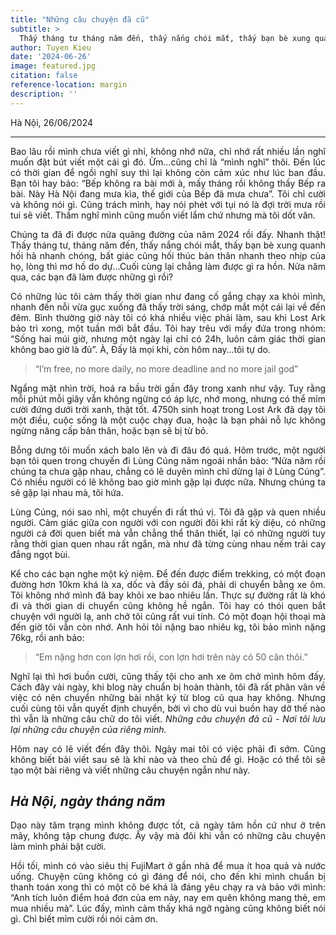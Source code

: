 ```yaml
---
title: "Những câu chuyện đã cũ"
subtitle: >
  Thấy tháng tư tháng năm đến, thấy nắng chói mắt, thấy bạn bè xung quanh hối hả nhanh chóng, bất giác cũng hối thúc bản thân nhanh theo nhịp của họ, lòng thì mơ hồ do dự, nửa muốn nửa lại không…
author: Tuyen Kieu
date: '2024-06-26'
image: featured.jpg
citation: false
reference-location: margin
description: ''
---
```


<p style="text-align:justify">Hà Nội, 26/06/2024</p>

---

<p style="text-align:justify">Bao lâu rồi mình chưa viết gì nhỉ, không nhớ nữa, chỉ nhớ rất nhiều lần nghĩ muốn đặt bút viết một cái gì đó. Ừm...cũng chỉ là "mình nghĩ" thôi. Đến lúc có thời gian để ngồi nghĩ suy thì lại không còn cảm xúc như lúc ban đầu. Bạn tôi hay bảo: "Bếp không ra bài mới à, mấy tháng rồi không thấy Bếp ra bài. Này Hà Nội đang mưa kìa, thế giới của Bếp đã mưa chưa". Tôi chỉ cười và không nói gì. Cũng trách mình, hay nói phét với tụi nó là đợi trời mưa rồi tui sẽ viết. Thầm nghĩ mình cũng muốn viết lắm chứ nhưng mà tôi dốt văn.</p>

<p style="text-align:justify">Chúng ta đã đi được nửa quãng đường của năm 2024 rồi đấy. Nhanh thật! Thấy tháng tư, tháng năm đến, thấy nắng chói mắt, thấy bạn bè xung quanh hối hả nhanh chóng, bất giác cũng hối thúc bản thân nhanh theo nhịp của họ, lòng thì mơ hồ do dự…Cuối cùng lại chẳng làm được gì ra hồn. Nửa năm qua, các bạn đã làm được những gì rồi?</p>

<p style="text-align:justify">Có những lúc tôi cảm thấy thời gian như đang cố gắng chạy xa khỏi mình, nhanh đến nỗi vừa gục xuống đã thấy trời sáng, chớp mắt một cái lại về đến đêm. Bình thường giờ này tôi có khá nhiều việc phải làm, sau khi Lost Ark bảo trì xong, một tuần mới bắt đầu. Tôi hay trêu với mấy đứa trong nhóm: "Sống hai múi giờ, nhưng một ngày lại chỉ có 24h, luôn cảm giác thời gian không bao giờ là đủ". À, Đấy là mọi khi, còn hôm nay...tôi tự do.</p>

> "I'm free, no more daily, no more deadline and no more jail god"

<p style="text-align:justify">Ngẩng mặt nhìn trời, hoá ra bầu trời gần đây trong xanh như vậy. Tuy rằng mỗi phút mỗi giây vẫn không ngừng có áp lực, nhớ mong, nhưng có thể mỉm cười đứng dưới trời xanh, thật tốt. 4750h sinh hoạt trong Lost Ark đã dạy tôi một điều, cuộc sống là một cuộc chạy đua, hoặc là bạn phải nỗ lực không ngừng nâng cấp bản thân, hoặc bạn sẽ bị từ bỏ. </p>

<p style="text-align:justify">Bỗng dưng tôi muốn xách balo lên và đi đâu đó quá. Hôm trước, một người bạn tôi quen trong chuyến đi Lùng Cúng năm ngoái nhắn bảo: "Nửa năm rồi chúng ta chưa gặp nhau, chẳng có lẽ duyên mình chỉ dừng lại ở Lùng Cúng". Có nhiều người có lẽ không bao giờ mình gặp lại được nữa. Nhưng chúng ta sẽ gặp lại nhau mà, tôi hứa.</p>

<p style="text-align:justify">Lùng Cúng, nói sao nhỉ, một chuyến đi rất thú vị. Tôi đã gặp và quen nhiều người. Cảm giác giữa con người với con người đôi khi rất kỳ diệu, có những người cả đời quen biết mà vẫn chẳng thể thân thiết, lại có những người tuy rằng thời gian quen nhau rất ngắn, mà như đã từng cùng nhau nếm trải cay đắng ngọt bùi.</p>

<p style="text-align:justify">Kể cho các bạn nghe một kỷ niệm. Để đến được điểm trekking, có một đoạn đường hơn 10km khá là xa, dốc và đầy sỏi đá, phải di chuyển bằng xe ôm. Tôi không nhớ mình đã bay khỏi xe bao nhiêu lần. Thực sự đường rất là khó đi và thời gian di chuyển cũng không hề ngắn. Tôi hay có thói quen bắt chuyện với người lạ, anh chở tôi cũng rất vui tính. Có một đoạn hội thoại mà đến giờ tôi vẫn còn nhớ. Anh hỏi tôi nặng bao nhiêu kg, tôi bảo mình nặng 76kg, rồi anh bảo: </p>

> "Em nặng hơn con lợn hơi rồi, con lợn hơi trên này có 50 cân thôi."

<p style="text-align:justify">Nghĩ lại thì hơi buồn cười, cũng thấy tội cho anh xe ôm chở mình hôm đấy. Cách đây vài ngày, khi blog này chuẩn bị hoàn thành, tôi đã rất phân vân về việc có nên chuyển những bài nhật ký từ blog cũ qua hay không. Nhưng cuối cùng tôi vẫn quyết định chuyển, bởi vì cho dù vui buồn hay dở thế nào thì vẫn là những câu chữ do tôi viết. _Những câu chuyện đã cũ - Nơi tôi lưu lại những câu chuyện của riêng mình._</p>

<p style="text-align:justify">Hôm nay có lẽ viết đến đây thôi. Ngày mai tôi có việc phải đi sớm. Cũng không biết bài viết sau sẽ là khi nào và theo chủ để gì. Hoặc có thể tôi sẽ tạo một bài riêng và viết những câu chuyện ngắn như này.</p>

::: {.callout}
## _Hà Nội, ngày tháng năm_

<p></p>

<p style = "text-align: justify">Dạo này tâm trạng mình không được tốt, cả ngày tâm hồn cứ như ở trên mây, không tập chung được. Ấy vậy mà đôi khi vẫn có những câu chuyện làm mình phải bật cười.</i></p>

<p style = "text-align: justify">Hồi tối, mình có vào siêu thị FujiMart ở gần nhà để mua ít hoa quả và nước uống. Chuyện cũng không có gì đáng để nói, cho đến khi mình chuẩn bị thanh toán xong thì có một cô bé khá là đáng yêu chạy ra và bảo với mình: "Anh tích luôn điểm hoá đơn của em này, nay em quên không mang thẻ, em mua nhiều mà". Lúc đấy, mình cảm thấy khá ngỡ ngàng cũng không biết nói gì. Chỉ biết mỉm cười rồi nói cảm ơn.</p>

:::
